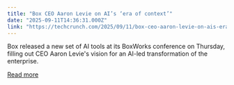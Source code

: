 ```yaml
---
title: "Box CEO Aaron Levie on AI’s ‘era of context’"
date: "2025-09-11T14:36:31.000Z"
link: "https://techcrunch.com/2025/09/11/box-ceo-aaron-levie-on-ais-era-of-context/"
---
```


Box released a new set of AI tools at its BoxWorks conference on Thursday, filling out CEO Aaron Levie's vision for an AI-led transformation of the enterprise.

[Read more](https://techcrunch.com/2025/09/11/box-ceo-aaron-levie-on-ais-era-of-context/)
